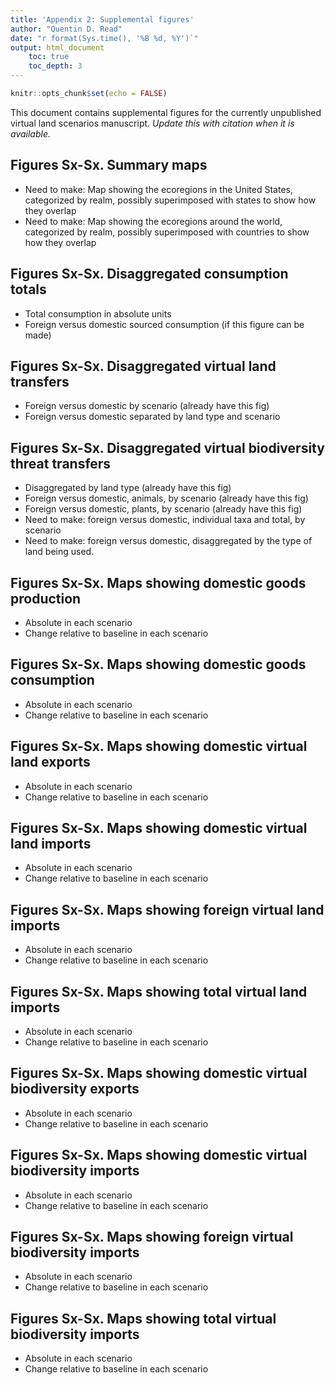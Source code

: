 ```yaml
---
title: 'Appendix 2: Supplemental figures'
author: "Quentin D. Read"
date: "r format(Sys.time(), '%B %d, %Y')`"
output: html_document
    toc: true
    toc_depth: 3
---
```


```r
knitr::opts_chunk$set(echo = FALSE)
```

This document contains supplemental figures for the currently unpublished virtual land scenarios manuscript. *Update this with citation when it is available.*

## Figures Sx-Sx. Summary maps

- Need to make: Map showing the ecoregions in the United States, categorized by realm, possibly superimposed with states to show how they overlap
- Need to make: Map showing the ecoregions around the world, categorized by realm, possibly superimposed with countries to show how they overlap

## Figures Sx-Sx. Disaggregated consumption totals

- Total consumption in absolute units
- Foreign versus domestic sourced consumption (if this figure can be made)

## Figures Sx-Sx. Disaggregated virtual land transfers

- Foreign versus domestic by scenario (already have this fig)
- Foreign versus domestic separated by land type and scenario

## Figures Sx-Sx. Disaggregated virtual biodiversity threat transfers

- Disaggregated by land type (already have this fig)
- Foreign versus domestic, animals, by scenario (already have this fig)
- Foreign versus domestic, plants, by scenario (already have this fig)
- Need to make: foreign versus domestic, individual taxa and total, by scenario
- Need to make: foreign versus domestic, disaggregated by the type of land being used.

## Figures Sx-Sx. Maps showing domestic goods production

- Absolute in each scenario
- Change relative to baseline in each scenario

## Figures Sx-Sx. Maps showing domestic goods consumption

- Absolute in each scenario
- Change relative to baseline in each scenario

## Figures Sx-Sx. Maps showing domestic virtual land exports

- Absolute in each scenario
- Change relative to baseline in each scenario

## Figures Sx-Sx. Maps showing domestic virtual land imports

- Absolute in each scenario
- Change relative to baseline in each scenario

## Figures Sx-Sx. Maps showing foreign virtual land imports

- Absolute in each scenario
- Change relative to baseline in each scenario

## Figures Sx-Sx. Maps showing total virtual land imports

- Absolute in each scenario
- Change relative to baseline in each scenario

## Figures Sx-Sx. Maps showing domestic virtual biodiversity exports

- Absolute in each scenario
- Change relative to baseline in each scenario

## Figures Sx-Sx. Maps showing domestic virtual biodiversity imports

- Absolute in each scenario
- Change relative to baseline in each scenario

## Figures Sx-Sx. Maps showing foreign virtual biodiversity imports

- Absolute in each scenario
- Change relative to baseline in each scenario

## Figures Sx-Sx. Maps showing total virtual biodiversity imports

- Absolute in each scenario
- Change relative to baseline in each scenario
